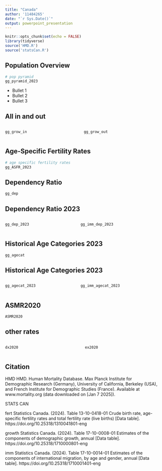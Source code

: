 ```yaml
---
title: "Canada"
author: '11484265'
date: "`r Sys.Date()`"
output: powerpoint_presentation
---
```


```r
knitr::opts_chunk$set(echo = FALSE)
library(tidyverse)
source('HMD.R')
source('statsCan.R')
```

## Population Overview

```r
# pop pyramid
gg_pyramid_2023
```

- Bullet 1
- Bullet 2
- Bullet 3

## All in and out
:::::: {.columns}
::: {.column}
```r
gg_grow_in
```
:::

::: {.column}
```r
gg_grow_out
```
:::
::::::


## Age-Specific Fertility Rates

```r
# age specific fertility rates
gg_ASFR_2023
```


## Dependency Ratio
```r
gg_dep
```

## Dependency Ratio 2023
:::::: {.columns}
::: {.column}
```r
gg_dep_2023
```
:::

::: {.column}
```r
gg_imm_dep_2023
```
:::
::::::

## Historical Age Categories 2023

```r
gg_agecat
```

## Historical Age Categories 2023
:::::: {.columns}
::: {.column}
```r
gg_agecat_2023
```
:::

::: {.column}
```r
gg_imm_agecat_2023
```
:::
::::::




## ASMR2020
```r
ASMR2020
```

## other rates
:::::: {.columns}
::: {.column}
```r
dx2020
```
:::

::: {.column}
```r
ex2020
```
:::
::::::



## Citation
HMD
HMD. Human Mortality Database. Max Planck Institute for Demographic Research (Germany), University of California, Berkeley (USA), and French Institute for Demographic Studies (France). Available at www.mortality.org (data downloaded on [Jan 7 2025]). 


STATS CAN

fert
Statistics Canada. (2024). Table 13-10-0418-01 Crude birth rate, age-specific fertility rates and total fertility rate (live births) [Data table].
https://doi.org/10.25318/1310041801-eng


growth
Statistics Canada. (2024). Table 17-10-0008-01 Estimates of the components of demographic growth, annual [Data table].  https://doi.org/10.25318/1710000801-eng


imm
Statistics Canada. (2024). Table 17-10-0014-01 Estimates of the components of international migration, by age and gender, annual [Data table].  https://doi.org/10.25318/1710001401-eng






